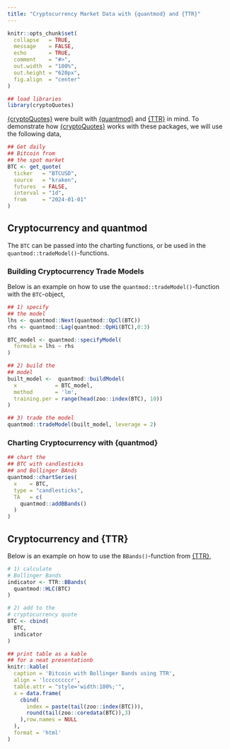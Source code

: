 ```yaml
---
title: "Cryptocurrency Market Data with {quantmod} and {TTR}"
---
```


```r
knitr::opts_chunk$set(
  collapse   = TRUE,
  message    = FALSE,
  echo       = TRUE, 
  comment    = "#>",
  out.width  = "100%",
  out.height = "620px",
  fig.align  = "center"
)
```

```r
## load libraries
library(cryptoQuotes)
```

[{cryptoQuotes}](https://github.com/serkor1/cryptoQuotes) were built with [{quantmod}](https://github.com/joshuaulrich/quantmod) and [{TTR}](https://github.com/joshuaulrich/TTR) in mind. To demonstrate how [{cryptoQuotes}](https://github.com/serkor1/cryptoQuotes) works with these packages, we will use the following data,

```r
## Get daily 
## Bitcoin from 
## the spot market
BTC <- get_quote(
  ticker   = "BTCUSD",
  source   = "kraken",
  futures  = FALSE,
  interval = "1d",
  from     = "2024-01-01"
)
```

## Cryptocurrency and quantmod

The `BTC` can be passed into the charting functions, or be used in the `quantmod::tradeModel()`-functions.

### Building Cryptocurrency Trade Models

Below is an example on how to use the `quantmod::tradeModel()`-function with the `BTC`-object,

```r
## 1) specify
## the model
lhs <- quantmod::Next(quantmod::OpCl(BTC))
rhs <- quantmod::Lag(quantmod::OpHi(BTC),0:3)

BTC_model <- quantmod::specifyModel(
  formula = lhs ~ rhs
)

## 2) build the
## model
built_model <-  quantmod::buildModel(
  x            = BTC_model,
  method       = 'lm',
  training.per = range(head(zoo::index(BTC), 10))
)

## 3) trade the model
quantmod::tradeModel(built_model, leverage = 2)
```

### Charting Cryptocurrency with {quantmod}

```r
## chart the
## BTC with candlesticks
## and Bollinger BAnds
quantmod::chartSeries(
  x    = BTC,
  type = "candlesticks",
  TA   = c(
    quantmod::addBBands()
  )
)
```

## Cryptocurrency and {TTR}

Below is an example on how to use the `BBands()`-function from [{TTR}](https://github.com/joshuaulrich/TTR),

```r
# 1) calculate
# Bollinger Bands
indicator <- TTR::BBands(
  quantmod::HLC(BTC)
)

# 2) add to the 
# cryptocurrency quote
BTC <- cbind(
  BTC, 
  indicator
)
```

```r
## print table as a kable
## for a neat presentationb
knitr::kable(
  caption = 'Bitcoin with Bollinger Bands using TTR',
  align = 'lccccccccr',
  table.attr = "style='width:100%;'",
  x = data.frame(
    cbind(
      index = paste(tail(zoo::index(BTC))),
      round(tail(zoo::coredata(BTC)),3)
    ),row.names = NULL
  ),
  format = 'html'
)
```
